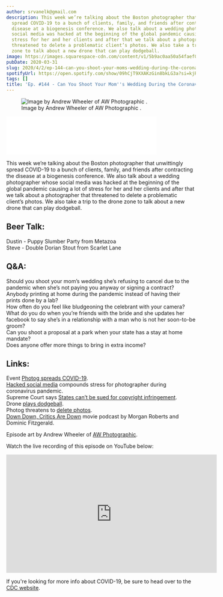 ```yaml
---
author: srvanelk@gmail.com
description: This week we’re talking about the Boston photographer that unwittingly
  spread COVID-19 to a bunch of clients, family, and friends after contracting the
  disease at a biogenesis conference. We also talk about a wedding photographer whose
  social media was hacked at the beginning of the global pandemic causing a lot of
  stress for her and her clients and after that we talk about a photographer that
  threatened to delete a problematic client’s photos. We also take a trip to the drone
  zone to talk about a new drone that can play dodgeball.
image: https://images.squarespace-cdn.com/content/v1/5b9ac0aa50a54faef024c950/1585809285695-MHC5W5L32BJRWMS3DFMZ/Andrew+Wheeler+-+2.jpg?format=original
pubDate: 2020-03-31
slug: 2020/4/2/ep-144-can-you-shoot-your-moms-wedding-during-the-coronavirus-pandemic
spotifyUrl: https://open.spotify.com/show/09hCjT9XXAKzGin8bkLG3a?si=kjRZvQ1JTb6Ov3HVzSSlWA
tags: []
title: 'Ep. #144 - Can You Shoot Your Mom''s Wedding During the Coronavirus Pandemic?'
---
```


<figure>
  <img src="https://images.squarespace-cdn.com/content/v1/5b9ac0aa50a54faef024c950/1585809285695-MHC5W5L32BJRWMS3DFMZ/Andrew+Wheeler+-+2.jpg?format=original" alt=" Image by Andrew Wheeler of  AW Photographic . " />
  <figcaption>Image by Andrew Wheeler of  AW Photographic .</figcaption>
</figure>
<iframe class="embedly-embed" src="//cdn.embedly.com/widgets/media.html?src=https%3A%2F%2Fanchor.fm%2Fweddingphotohangover%2Fembed%2Fepisodes%2FEp--144---Can-You-Shoot-Your-Moms-Wedding-During-the-Coronavirus-Pandemic-ec99ne&display_name=Anchor+FM+Inc.&url=https%3A%2F%2Fanchor.fm%2Fweddingphotohangover%2Fepisodes%2FEp--144---Can-You-Shoot-Your-Moms-Wedding-During-the-Coronavirus-Pandemic-ec99ne&image=https%3A%2F%2Fd3t3ozftmdmh3i.cloudfront.net%2Fproduction%2Fpodcast_uploaded_episode400%2F805714%2F805714-1585808532398-699b115681105.jpg&key=61d05c9d54e8455ea7a9677c366be814&type=text%2Fhtml&schema=anchor&wmode=opaque" width="400" height="102" scrolling="no" title="Anchor FM Inc. embed" frameborder="0" allow="autoplay; fullscreen" allowfullscreen="true"></iframe>

This week we’re talking about the Boston photographer that unwittingly spread COVID-19 to a bunch of clients, family, and friends after contracting the disease at a biogenesis conference. We also talk about a wedding photographer whose social media was hacked at the beginning of the global pandemic causing a lot of stress for her and her clients and after that we talk about a photographer that threatened to delete a problematic client’s photos. We also take a trip to the drone zone to talk about a new drone that can play dodgeball.

## Beer Talk:  
Dustin - Puppy Slumber Party from Metazoa  
Steve - Double Dorian Stout from Scarlet Lane

## Q&A:  
Should you shoot your mom’s wedding she’s refusing to cancel due to the pandemic when she’s not paying you anyway or signing a contract?  
Anybody printing at home during the pandemic instead of having their prints done by a lab?  
How often do you feel like bludgeoning the celebrant with your camera?  
What do you do when you’re friends with the bride and she updates her facebook to say she’s in a relationship with a man who is not her soon-to-be groom?  
Can you shoot a proposal at a park when your state has a stay at home mandate?  
Does anyone offer more things to bring in extra income?

## Links:  
Event [Photog spreads COVID-19](https://petapixel.com/2020/03/24/how-an-event-photographer-unwitting-spread-coronavirus-in-massachusetts/).  
[Hacked social media](https://www.edp24.co.uk/news/hack-compounds-wedding-postponements-for-photographer-1-6576635) compounds stress for photographer during coronavirus pandemic.  
Supreme Court says [States can’t be sued for copyright infringement](https://petapixel.com/2020/03/23/the-supreme-court-just-decided-that-states-cannot-be-sued-for-copyright-infringement/).  
Drone [plays dodgeball](https://petapixel.com/2020/03/25/this-obstacle-avoiding-drone-is-so-fast-it-can-play-dodgeball/).  
Photog threatens to [delete photos](https://www.reddit.com/r/ChoosingBeggars/comments/efx2s2/choosing_beggar_groom_pushes_me_too_far_and_i/).  
[Down Down, Critics Are Down](https://open.spotify.com/show/2FcdoTQD8PsRkg1JmDtXAY) movie podcast by Morgan Roberts and Dominic Fitzgerald.

Episode art by Andrew Wheeler of [AW Photographic](https://www.awphotographic.org.uk/).

Watch the live recording of this episode on YouTube below:

<iframe width="560" height="315" src="https://www.youtube.com/embed/VHOFNJN4_Bo" frameborder="0" allow="autoplay; encrypted-media" allowfullscreen></iframe>

If you're looking for more info about COVID-19, be sure to head over to the [CDC website](https://www.cdc.gov/coronavirus/2019-ncov/index.html).